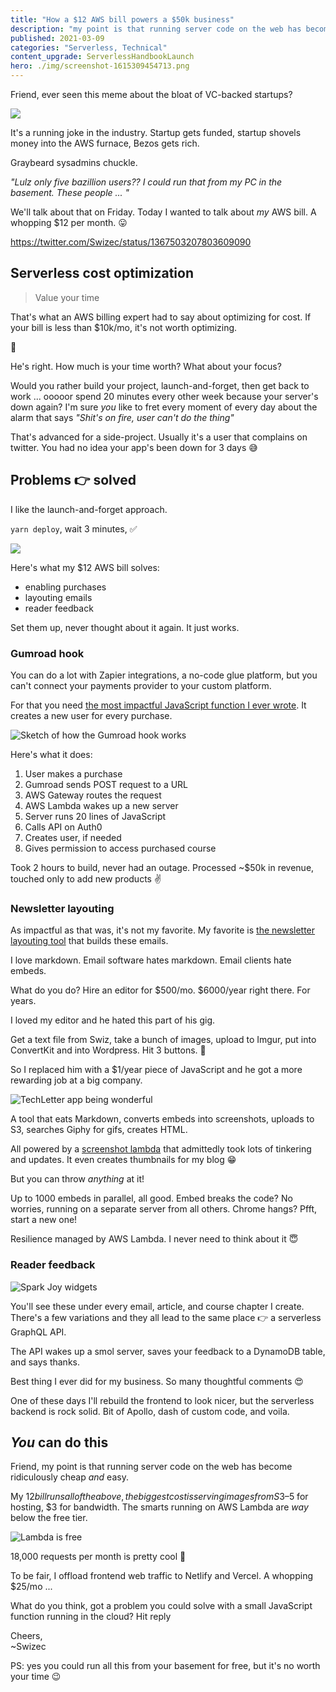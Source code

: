 ```yaml
---
title: "How a $12 AWS bill powers a $50k business" 
description: "my point is that running server code on the web has become ridiculously cheap *and* easy" 
published: 2021-03-09
categories: "Serverless, Technical"
content_upgrade: ServerlessHandbookLaunch
hero: ./img/screenshot-1615309454713.png
---
```



Friend, ever seen this meme about the bloat of VC-backed startups?

![](https://i.imgur.com/lSzYypg.jpg)

It's a running joke in the industry. Startup gets funded, startup shovels money into the AWS furnace, Bezos gets rich.

Graybeard sysadmins chuckle. 

*"Lulz only five bazillion users?? I could run that from my PC in the basement. These people ... <eyeroll>"*

We'll talk about that on Friday. Today I wanted to talk about *my* AWS bill. A whopping $12 per month. 😛

https://twitter.com/Swizec/status/1367503207803609090

## Serverless cost optimization

> Value your time

That's what an AWS billing expert had to say about optimizing for cost. If your bill is less than $10k/mo, it's not worth optimizing.

🤯

He's right. How much is your time worth? What about your focus?

Would you rather build your project, launch-and-forget, then get back to work ... ooooor spend 20 minutes every other week because your server's down again? I'm sure *you* like to fret every moment of every day about the alarm that says *"Shit's on fire, user can't do the thing"*

<ServerlessHandbookLaunch />

That's advanced for a side-project. Usually it's a user that complains on twitter. You had no idea your app's been down for 3 days 😅

## Problems 👉 solved

I like the launch-and-forget approach.

`yarn deploy`, wait 3 minutes, ✅

![](giphy:perfection)

Here's what my $12 AWS bill solves:

- enabling purchases
- layouting emails
- reader feedback

Set them up, never thought about it again. It just works.

### Gumroad hook

You can do a lot with Zapier integrations, a no-code glue platform, but you can't connect your payments provider to your custom platform.

For that you need [the most impactful JavaScript function I ever wrote](https://swizec.com/blog/a-javascript-function-that-makes-dollar40000+year). It creates a new user for every purchase.

![Sketch of how the Gumroad hook works](https://i.imgur.com/bjz0AJo.png)

Here's what it does:

1. User makes a purchase
2. Gumroad sends POST request to a URL
3. AWS Gateway routes the request
4. AWS Lambda wakes up a new server
5. Server runs 20 lines of JavaScript
6. Calls API on Auth0
7. Creates user, if needed
8. Gives permission to access purchased course

Took 2 hours to build, never had an outage. Processed ~$50k in revenue, touched only to add new products ✌️

### Newsletter layouting

As impactful as that was, it's not my favorite. My favorite is [the newsletter layouting tool](https://techletter.app) that builds these emails.

I love markdown. Email software hates markdown. Email clients hate embeds.

What do you do? Hire an editor for $500/mo. $6000/year right there. For years.

I loved my editor and he hated this part of his gig. 

Get a text file from Swiz, take a bunch of images, upload to Imgur, put into ConvertKit and into Wordpress. Hit 3 buttons. 🤮

So I replaced him with a $1/year piece of JavaScript and he got a more rewarding job at a big company.

![TechLetter app being wonderful](https://i.imgur.com/AseKh6a.gif)

A tool that eats Markdown, converts embeds into screenshots, uploads to S3, searches Giphy for gifs, creates HTML.

All powered by a [screenshot lambda](https://github.com/Swizec/lambda-screenshot-as-a-service) that admittedly took lots of tinkering and updates. It even creates thumbnails for my blog 😁

But you can throw *anything* at it! 

Up to 1000 embeds in parallel, all good. Embed breaks the code? No worries, running on a separate server from all others. Chrome hangs? Pfft, start a new one!

Resilience managed by AWS Lambda. I never need to think about it 😇

### Reader feedback

![Spark Joy widgets](https://i.imgur.com/waSdmgR.png)

You'll see these under every email, article, and course chapter I create. There's a few variations and they all lead to the same place 👉 a serverless GraphQL API.

The API wakes up a smol server, saves your feedback to a DynamoDB table, and says thanks.

Best thing I ever did for my business. So many thoughtful comments 😍

One of these days I'll rebuild the frontend to look nicer, but the serverless backend is rock solid. Bit of Apollo, dash of custom code, and voila. 

## *You* can do this

Friend, my point is that running server code on the web has become ridiculously cheap *and* easy.

My $12 bill runs all of the above, the biggest cost is serving images from S3 – $5 for hosting, $3 for bandwidth. The smarts running on AWS Lambda are *way* below the free tier.

![Lambda is free](https://i.imgur.com/HNy6DeB.png)

18,000 requests per month is pretty cool 🚀

To be fair, I offload frontend web traffic to Netlify and Vercel. A whopping $25/mo ...

What do you think, got a problem you could solve with a small JavaScript function running in the cloud? Hit reply

Cheers,<br/>
~Swizec

PS: yes you could run all this from your basement for free, but it's no worth your time 😉
